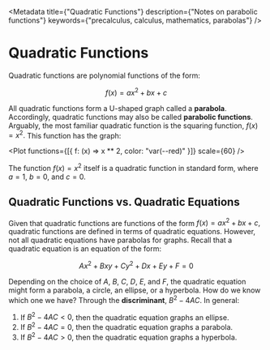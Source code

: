 

<Metadata
	title={"Quadratic Functions"}
	description={"Notes on parabolic functions"}
	keywords={"precalculus, calculus, mathematics, parabolas"}
/>

# Quadratic Functions

Quadratic functions are polynomial functions of the form:

$$
	f(x) = ax^2 + bx + c
$$

All quadratic functions form a U-shaped graph called a **parabola**.
Accordingly, quadratic functions may also be called **parabolic
functions**. Arguably, the most familiar quadratic function is the squaring
function, ${f(x) = x^2.}$ This function has the graph:

<Plot functions={[{ f: (x) => x ** 2, color: "var(--red)" }]} scale={60} />

The function ${f(x) = x^2}$ itself is a quadratic function in standard
form, where ${a = 1,}$ ${b = 0,}$ and ${c = 0.}$

## Quadratic Functions vs. Quadratic Equations

Given that quadratic functions are functions of the form
${f(x) = ax^2 + bx + c,}$ quadratic functions are defined in terms of
quadratic equations. However, not all quadratic equations have parabolas
for graphs. Recall that a quadratic equation is an equation of the form:

$$
	Ax^2 + Bxy + Cy^2 + Dx + Ey + F = 0
$$

Depending on the choice of ${A,}$ ${B,}$ ${C,}$ ${D,}$ ${E,}$ and ${F,}$
the quadratic equation might form a parabola, a circle, an ellipse, or a
hyperbola. How do we know which one we have? Through the **discriminant**,
${B^2 - 4AC.}$ In general:

1. If ${B^2 - 4AC < 0,}$ then the quadratic equation graphs an ellipse.
2. If ${B^2 - 4AC = 0,}$ then the quadratic equation graphs a parabola.
3. If ${B^2 - 4AC > 0,}$ then the quadratic equation graphs a hyperbola.
